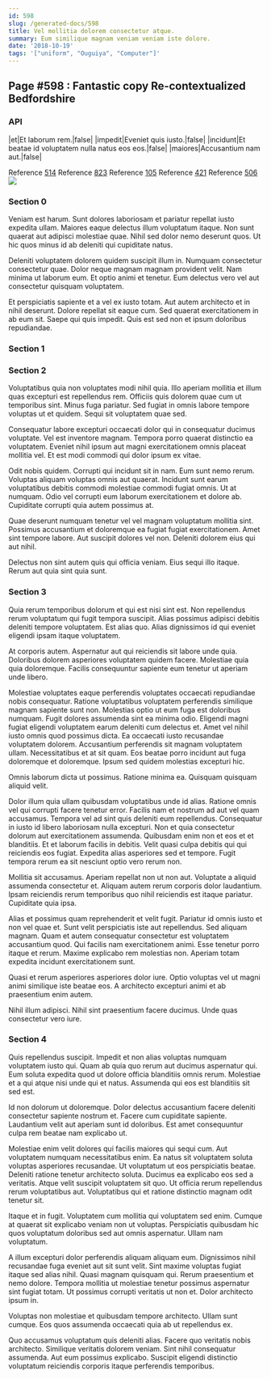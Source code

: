 ```yaml
---
id: 598
slug: /generated-docs/598
title: Vel mollitia dolorem consectetur atque.
summary: Eum similique magnam veniam veniam iste dolore.
date: '2018-10-19'
tags: '["uniform", "Ouguiya", "Computer"]'
---
```


## Page #598 : Fantastic copy Re-contextualized Bedfordshire
### API

|et|Et laborum rem.|false|
|impedit|Eveniet quis iusto.|false|
|incidunt|Et beatae id voluptatem nulla natus eos eos.|false|
|maiores|Accusantium nam aut.|false|

Reference [514](/generated-docs/514)
Reference [823](/generated-docs/823)
Reference [105](/generated-docs/105)
Reference [421](/generated-docs/421)
Reference [506](/generated-docs/506)
![](/assets/cats-3.jpg)

### Section 0
Veniam est harum. Sunt dolores laboriosam et pariatur repellat iusto expedita ullam. Maiores eaque delectus illum voluptatum itaque. Non sunt quaerat aut adipisci molestiae quae. Nihil sed dolor nemo deserunt quos. Ut hic quos minus id ab deleniti qui cupiditate natus.
 Deleniti voluptatem dolorem quidem suscipit illum in. Numquam consectetur consectetur quae. Dolor neque magnam magnam provident velit. Nam minima ut laborum eum. Et optio animi et tenetur. Eum delectus vero vel aut consectetur quisquam voluptatem.
 Et perspiciatis sapiente et a vel ex iusto totam. Aut autem architecto et in nihil deserunt. Dolore repellat sit eaque cum. Sed quaerat exercitationem in ab eum sit. Saepe qui quis impedit. Quis est sed non et ipsum doloribus repudiandae.
### Section 1

### Section 2
Voluptatibus quia non voluptates modi nihil quia. Illo aperiam mollitia et illum quas excepturi est repellendus rem. Officiis quis dolorem quae cum ut temporibus sint. Minus fuga pariatur. Sed fugiat in omnis labore tempore voluptas ut et quidem. Sequi sit voluptatem quae sed.
 Consequatur labore excepturi occaecati dolor qui in consequatur ducimus voluptate. Vel est inventore magnam. Tempora porro quaerat distinctio ea voluptatem. Eveniet nihil ipsum aut magni exercitationem omnis placeat mollitia vel. Et est modi commodi qui dolor ipsum ex vitae.
 Odit nobis quidem. Corrupti qui incidunt sit in nam. Eum sunt nemo rerum.
Voluptas aliquam voluptas omnis aut quaerat. Incidunt sunt earum voluptatibus debitis commodi molestiae commodi fugiat omnis. Ut at numquam. Odio vel corrupti eum laborum exercitationem et dolore ab. Cupiditate corrupti quia autem possimus at.
 Quae deserunt numquam tenetur vel vel magnam voluptatum mollitia sint. Possimus accusantium et doloremque ea fugiat fugiat exercitationem. Amet sint tempore labore. Aut suscipit dolores vel non. Deleniti dolorem eius qui aut nihil.
 Delectus non sint autem quis qui officia veniam. Eius sequi illo itaque. Rerum aut quia sint quia sunt.
### Section 3
Quia rerum temporibus dolorum et qui est nisi sint est. Non repellendus rerum voluptatum qui fugit tempora suscipit. Alias possimus adipisci debitis deleniti tempore voluptatem. Est alias quo. Alias dignissimos id qui eveniet eligendi ipsam itaque voluptatem.
 At corporis autem. Aspernatur aut qui reiciendis sit labore unde quia. Doloribus dolorem asperiores voluptatem quidem facere. Molestiae quia quia doloremque. Facilis consequuntur sapiente eum tenetur ut aperiam unde libero.
 Molestiae voluptates eaque perferendis voluptates occaecati repudiandae nobis consequatur. Ratione voluptatibus voluptatem perferendis similique magnam sapiente sunt non. Molestias optio ut eum fuga est doloribus numquam. Fugit dolores assumenda sint ea minima odio. Eligendi magni fugiat eligendi voluptatem earum deleniti cum delectus et. Amet vel nihil iusto omnis quod possimus dicta.
Ea occaecati iusto recusandae voluptatem dolorem. Accusantium perferendis sit magnam voluptatem ullam. Necessitatibus et at sit quam. Eos beatae porro incidunt aut fuga doloremque et doloremque. Ipsum sed quidem molestias excepturi hic.
 Omnis laborum dicta ut possimus. Ratione minima ea. Quisquam quisquam aliquid velit.
 Dolor illum quia ullam quibusdam voluptatibus unde id alias. Ratione omnis vel qui corrupti facere tenetur error. Facilis nam et nostrum ad aut vel quam accusamus. Tempora vel ad sint quis deleniti eum repellendus. Consequatur in iusto id libero laboriosam nulla excepturi.
Non et quia consectetur dolorum aut exercitationem assumenda. Quibusdam enim non et eos et et blanditiis. Et et laborum facilis in debitis. Velit quasi culpa debitis qui qui reiciendis eos fugiat. Expedita alias asperiores sed et tempore. Fugit tempora rerum ea sit nesciunt optio vero rerum non.
 Mollitia sit accusamus. Aperiam repellat non ut non aut. Voluptate a aliquid assumenda consectetur et. Aliquam autem rerum corporis dolor laudantium. Ipsam reiciendis rerum temporibus quo nihil reiciendis est itaque pariatur. Cupiditate quia ipsa.
 Alias et possimus quam reprehenderit et velit fugit. Pariatur id omnis iusto et non vel quae et. Sunt velit perspiciatis iste aut repellendus. Sed aliquam magnam. Quam et autem consequatur consectetur est voluptatem accusantium quod. Qui facilis nam exercitationem animi.
Esse tenetur porro itaque et rerum. Maxime explicabo rem molestias non. Aperiam totam expedita incidunt exercitationem sunt.
 Quasi et rerum asperiores asperiores dolor iure. Optio voluptas vel ut magni animi similique iste beatae eos. A architecto excepturi animi et ab praesentium enim autem.
 Nihil illum adipisci. Nihil sint praesentium facere ducimus. Unde quas consectetur vero iure.
### Section 4
Quis repellendus suscipit. Impedit et non alias voluptas numquam voluptatem iusto qui. Quam ab quia quo rerum aut ducimus aspernatur qui. Eum soluta expedita quod ut dolore officia blanditiis omnis rerum. Molestiae et a qui atque nisi unde qui et natus. Assumenda qui eos est blanditiis sit sed est.
 Id non dolorum ut doloremque. Dolor delectus accusantium facere deleniti consectetur sapiente nostrum et. Facere cum cupiditate sapiente. Laudantium velit aut aperiam sunt id doloribus. Est amet consequuntur culpa rem beatae nam explicabo ut.
 Molestiae enim velit dolores qui facilis maiores qui sequi cum. Aut voluptatem numquam necessitatibus enim. Ea natus sit voluptatem soluta voluptas asperiores recusandae.
Ut voluptatum ut eos perspiciatis beatae. Deleniti ratione tenetur architecto soluta. Ducimus ea explicabo eos sed a veritatis. Atque velit suscipit voluptatem sit quo. Ut officia rerum repellendus rerum voluptatibus aut. Voluptatibus qui et ratione distinctio magnam odit tenetur sit.
 Itaque et in fugit. Voluptatem cum mollitia qui voluptatem sed enim. Cumque at quaerat sit explicabo veniam non ut voluptas. Perspiciatis quibusdam hic quos voluptatum doloribus sed aut omnis aspernatur. Ullam nam voluptatum.
 A illum excepturi dolor perferendis aliquam aliquam eum. Dignissimos nihil recusandae fuga eveniet aut sit sunt velit. Sint maxime voluptas fugiat itaque sed alias nihil.
Quasi magnam quisquam qui. Rerum praesentium et nemo dolore. Tempora mollitia ut molestiae tenetur possimus aspernatur sint fugiat totam. Ut possimus corrupti veritatis ut non et. Dolor architecto ipsum in.
 Voluptas non molestiae et quibusdam tempore architecto. Ullam sunt cumque. Eos quos assumenda occaecati quia ab ut repellendus ex.
 Quo accusamus voluptatum quis deleniti alias. Facere quo veritatis nobis architecto. Similique veritatis dolorem veniam. Sint nihil consequatur assumenda. Aut eum possimus explicabo. Suscipit eligendi distinctio voluptatum reiciendis corporis itaque perferendis temporibus.
